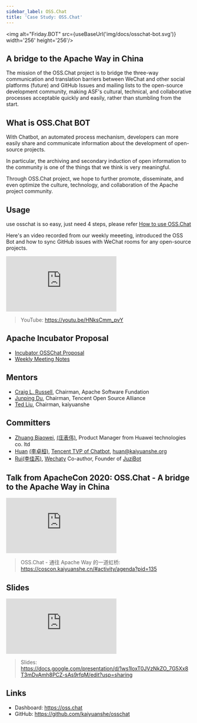 ```yaml
---
sidebar_label: OSS.Chat
title: 'Case Study: OSS.Chat'
---
```


<!-- case study - Shows how users successfully employed this technology in the real world. -->


<img alt="Friday.BOT" src={useBaseUrl('img/docs/osschat-bot.svg')} width='256' height='256'/>

## A bridge to the Apache Way in China

The mission of the OSS.Chat project is to bridge the three-way communication and translation barriers between WeChat and other social platforms (future) and GitHub Issues and mailing lists to the open-source development community, making ASF's cultural, technical, and collaborative processes acceptable quickly and easily, rather than stumbling from the start.

## What is OSS.Chat BOT

With Chatbot, an automated process mechanism, developers can more easily share and communicate information about the development of open-source projects.

In particular, the archiving and secondary induction of open information to the community is one of the things that we think is very meaningful.

Through OSS.Chat project, we hope to further promote, disseminate, and even optimize the culture, technology, and collaboration of the Apache project community.

## Usage

use osschat is so easy, just need 4 steps, please refer [How to use OSS.Chat](https://github.com/kaiyuanshe/osschat/blob/master/docs/pages/how-to-use.md)

Here's an video recorded from our weekly meeeting, introduced the OSS Bot and how to sync GitHub issues with WeChat rooms for any open-source projects.

<div style={{
    position: 'relative',
    paddingBottom: '56.25%',
    paddingTop:'30px',
    height:0,
    overflow:'hidden',
  }}>
  <iframe
    src='https://www.youtube.com/embed/HNksCmm_pvY'
    allowFullScreen
    webkitallowfullscreen="true"
    frameBorder="0"
    style={{
      position: 'absolute',
      top:0,
      left:0,
      width:'100%',
      height:'100%',
    }}
  >
  </iframe>
</div>

> YouTube: <https://youtu.be/HNksCmm_pvY>

## Apache Incubator Proposal

- [Incubator OSSChat Proposal](https://cwiki.apache.org/confluence/display/INCUBATOR/OSSBotProposal)
- [Weekly Meeting Notes](https://shimo.im/docs/wGHydDxvWGjWKgDK)

## Mentors

- [Craig L. Russell](https://github.com/clr-apache), Chairman, Apache Software Fundation
- [Junping Du](https://github.com/JunpingDu), Chairman, Tencent Open Source Alliance
- [Ted Liu](https://github.com/tedliu1), Chairman, kaiyuanshe

## Committers

- [Zhuang Biaowei](https://github.com/zhuangbiaowei), [(庄表伟)](http://www.zhuangbiaowei.com/blog/), Product Manager from Huawei technologies co. ltd
- [Huan](https://github.com/huan) [(李卓桓)](http://linkedin.com/in/zixia), [Tencent TVP of Chatbot](https://cloud.tencent.com/tvp/138), <huan@kaiyuanshe.org>
- [Rui](https://github.com/lijiarui)[(李佳芮)](https://lijiarui.github.io), [Wechaty](https://github.com/wechaty/wechaty) Co-author, Founder of [JuziBot](https://www.botorange.com/)

## Talk from ApacheCon 2020: OSS.Chat - A bridge to the Apache Way in China

<div style={{
    position: 'relative',
    paddingBottom: '56.25%',
    paddingTop:'30px',
    height:0,
    overflow:'hidden',
  }}>
  <iframe
    src='https://www.youtube.com/embed/Jle85e6m0fU'
    allowFullScreen
    webkitallowfullscreen="true"
    frameBorder="0"
    style={{
      position: 'absolute',
      top:0,
      left:0,
      width:'100%',
      height:'100%',
    }}
  >
  </iframe>
</div>

> OSS.Chat - 通往 Apache Way 的一道虹桥: <https://coscon.kaiyuanshe.cn/#activity/agenda?pid=135>

## Slides

<div style={{
    position: 'relative',
    paddingBottom: '56.25%',
    paddingTop:'30px',
    height:0,
    overflow:'hidden',
  }}>
  <iframe
    src='https://docs.google.com/presentation/d/e/2PACX-1vTbKXWSBCe7BI_FFpQvs9Cox--zEdejs-HZuE9dys6lv9W8ywtaK41j2kghwvmav9AXVIu0Asa-X0OB/embed?start=true&loop=true&delayms=3000'
    allowFullScreen
    webkitallowfullscreen="true"
    frameBorder="0"
    style={{
      position: 'absolute',
      top:0,
      left:0,
      width:'100%',
      height:'100%',
    }}
  >
  </iframe>
</div>

> Slides: <https://docs.google.com/presentation/d/1ws1loxT0JVzNkZO_7G5Xx8T3mDvAmh8PCZ-sAs9rfqM/edit?usp=sharing>

## Links

- Dashboard: <https://oss.chat>
- GitHub: <https://github.com/kaiyuanshe/osschat>
